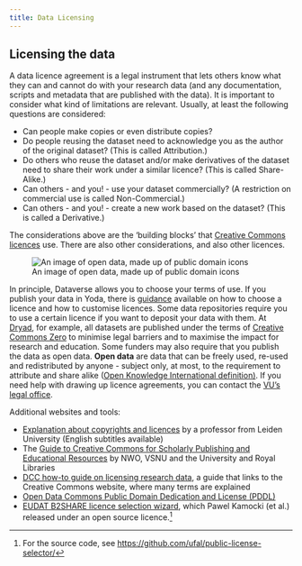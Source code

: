 ```yaml
---
title: Data Licensing
---
```


## Licensing the data

A data licence agreement is a legal instrument that lets others know what they can and cannot do with your research data (and any documentation, scripts and metadata that are published with the data). It is important to consider what kind of limitations are relevant. Usually, at least the following questions are considered:

* Can people make copies or even distribute copies?
* Do people reusing the dataset need to acknowledge you as the author of the original dataset? (This is called Attribution.)
* Do others who reuse the dataset and/or make derivatives of the dataset need to share their work under a similar licence? (This is called Share-Alike.)
* Can others - and you! - use your dataset commercially? (A restriction on commercial use is called Non-Commercial.)
* Can others - and you! - create a new work based on the dataset? (This is called a Derivative.)

The considerations above are the 'building blocks' that [Creative Commons licences](https://creativecommons.org/share-your-work/cclicenses/) use. There are also other considerations, and also other licences.

![An image of open data, made up of public domain icons](../public/Open_Data_CC0_Wikidata.gif)

In principle, Dataverse allows you to choose your terms of use. If you publish your data in Yoda, there is [guidance](https://yoda.vu.nl/site/getting-started/selecting-license.html) available on how to choose a licence and how to customise licences. Some data repositories require you to use a certain licence if you want to deposit your data with them. At [Dryad](https://datadryad.org/), for example, all datasets are published under the terms of [Creative Commons Zero](https://creativecommons.org/share-your-work/public-domain/cc0/) to minimise legal barriers and to maximise the impact for research and education. Some funders may also require that you publish the data as open data. **Open data** are data that can be freely used, re-used and redistributed by anyone - subject only, at most, to the requirement to attribute and share alike ([Open Knowledge International definition)](https://opendatahandbook.org/guide/en/what-is-open-data/). If you need help with drawing up licence agreements, you can contact the [VU's legal office](https://vu.nl/en/research/portal/research-impact-support-portal/check-legal-support).

Additional websites and tools:

* [Explanation about copyrights and licences](https://www.youtube.com/watch?v=_J26POpb-rQ&feature=youtu.be) by a professor from Leiden University (English subtitles available)
* The [Guide to Creative Commons for Scholarly Publishing and Educational Resources](https://zenodo.org/record/4090923#.X6ugz1DvJPY) by NWO, VSNU and the University and Royal Libraries
* [DCC how-to guide on licensing research data](https://www.dcc.ac.uk/guidance/how-guides/license-research-data), a guide that links to the Creative Commons website, where many terms are explained
* [Open Data Commons Public Domain Dedication and License (PDDL)](https://opendatacommons.org/licenses/pddl/)
* [EUDAT B2SHARE licence selection wizard](https://ufal.github.io/public-license-selector/), which Pawel Kamocki (et al.) released under an open source licence.[^1]

[^1]: For the source code, see <https://github.com/ufal/public-license-selector/>
